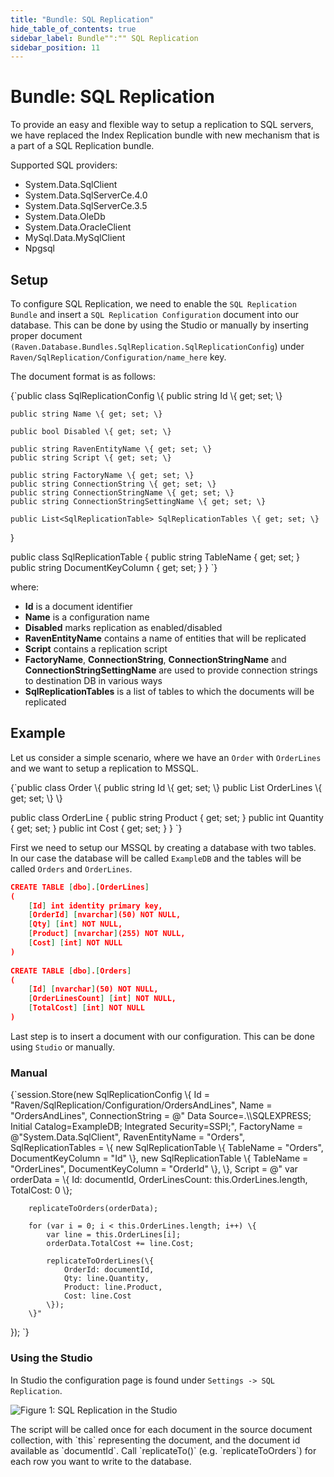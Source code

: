 ```yaml
---
title: "Bundle: SQL Replication"
hide_table_of_contents: true
sidebar_label: Bundle"":"" SQL Replication
sidebar_position: 11
---
```



# Bundle: SQL Replication

To provide an easy and flexible way to setup a replication to SQL servers, we have replaced the Index Replication bundle with new mechanism that is a part of a SQL Replication bundle.   

Supported SQL providers:   
* System.Data.SqlClient   
* System.Data.SqlServerCe.4.0   
* System.Data.SqlServerCe.3.5   
* System.Data.OleDb   
* System.Data.OracleClient   
* MySql.Data.MySqlClient   
* Npgsql   

## Setup

To configure SQL Replication, we need to enable the `SQL Replication Bundle` and insert a `SQL Replication Configuration` document into our database. This can be done by using the Studio or manually by inserting proper document `(Raven.Database.Bundles.SqlReplication.SqlReplicationConfig`) under `Raven/SqlReplication/Configuration/name_here` key.

The document format is as follows:   

<TabItem value="sql_replication_1" label="sql_replication_1">
<CodeBlock language="csharp">
{`public class SqlReplicationConfig
\{
	public string Id \{ get; set; \}

	public string Name \{ get; set; \}

	public bool Disabled \{ get; set; \}

	public string RavenEntityName \{ get; set; \}
	public string Script \{ get; set; \}

	public string FactoryName \{ get; set; \}
	public string ConnectionString \{ get; set; \}
	public string ConnectionStringName \{ get; set; \}
	public string ConnectionStringSettingName \{ get; set; \}

	public List<SqlReplicationTable> SqlReplicationTables \{ get; set; \}
\}

public class SqlReplicationTable
\{
	public string TableName \{ get; set; \}
	public string DocumentKeyColumn \{ get; set; \}
\}
`}
</CodeBlock>
</TabItem>

where:   
* **Id** is a document identifier   
* **Name** is a configuration name   
* **Disabled** marks replication as enabled/disabled   
* **RavenEntityName** contains a name of entities that will be replicated   
* **Script** contains a replication script   
* **FactoryName**, **ConnectionString**, **ConnectionStringName** and **ConnectionStringSettingName** are used to provide connection strings to destination DB in various ways   
* **SqlReplicationTables** is a list of tables to which the documents will be replicated   

## Example

Let us consider a simple scenario, where we have an `Order` with `OrderLines` and we want to setup a replication to MSSQL.

<TabItem value="sql_replication_2" label="sql_replication_2">
<CodeBlock language="csharp">
{`public class Order
\{
	public string Id \{ get; set; \}
	public List<OrderLine> OrderLines \{ get; set; \}
\}

public class OrderLine
\{
	public string Product \{ get; set; \}
	public int Quantity \{ get; set; \}
	public int Cost \{ get; set; \}
\}
`}
</CodeBlock>
</TabItem>

First we need to setup our MSSQL by creating a database with two tables. In our case the database will be called `ExampleDB` and the tables will be called `Orders` and `OrderLines`.      

```json 
CREATE TABLE [dbo].[OrderLines]
(
	[Id] int identity primary key,
	[OrderId] [nvarchar](50) NOT NULL,
	[Qty] [int] NOT NULL,
	[Product] [nvarchar](255) NOT NULL,
	[Cost] [int] NOT NULL
)
 
CREATE TABLE [dbo].[Orders]
(
	[Id] [nvarchar](50) NOT NULL,
	[OrderLinesCount] [int] NOT NULL,
	[TotalCost] [int] NOT NULL
)
```

Last step is to insert a document with our configuration. This can be done using `Studio` or manually.

### Manual

<TabItem value="sql_replication_3" label="sql_replication_3">
<CodeBlock language="csharp">
{`session.Store(new SqlReplicationConfig
\{
	Id = "Raven/SqlReplication/Configuration/OrdersAndLines",
	Name = "OrdersAndLines",
	ConnectionString = @"
		Data Source=.\\SQLEXPRESS;
		Initial Catalog=ExampleDB;
		Integrated Security=SSPI;",
	FactoryName = @"System.Data.SqlClient",
	RavenEntityName = "Orders",
	SqlReplicationTables =
		\{
			new SqlReplicationTable
			\{
				TableName = "Orders", DocumentKeyColumn = "Id"
			\},
			new SqlReplicationTable
			\{
				TableName = "OrderLines", DocumentKeyColumn = "OrderId"
			\},
		\},
	Script = @"
		var orderData = \{
			Id: documentId,
			OrderLinesCount: this.OrderLines.length,
			TotalCost: 0
		\};

		replicateToOrders(orderData);

		for (var i = 0; i < this.OrderLines.length; i++) \{
			var line = this.OrderLines[i];
			orderData.TotalCost += line.Cost;

			replicateToOrderLines(\{
				OrderId: documentId,
				Qty: line.Quantity,
				Product: line.Product,
				Cost: line.Cost
			\});
		\}"
\});
`}
</CodeBlock>
</TabItem>

### Using the Studio

In Studio the configuration page is found under `Settings -> SQL Replication`.

![Figure 1: SQL Replication in the Studio](./assets/sql_replication_studio.png)

<Admonition type="note" title="Note">
The script will be called once for each document in the source document collection, with `this` representing the document, and the document id available as `documentId`. Call `replicateTo<TableName>()` (e.g. `replicateToOrders`) for each row you want to write to the database.
</Admonition>